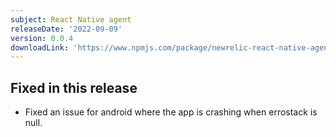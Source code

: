 ```yaml
---
subject: React Native agent
releaseDate: '2022-09-09'
version: 0.0.4
downloadLink: 'https://www.npmjs.com/package/newrelic-react-native-agent/v/0.0.4'
---
```


 
## Fixed in this release
 
* Fixed an issue for android where the app is crashing when errostack is null.
